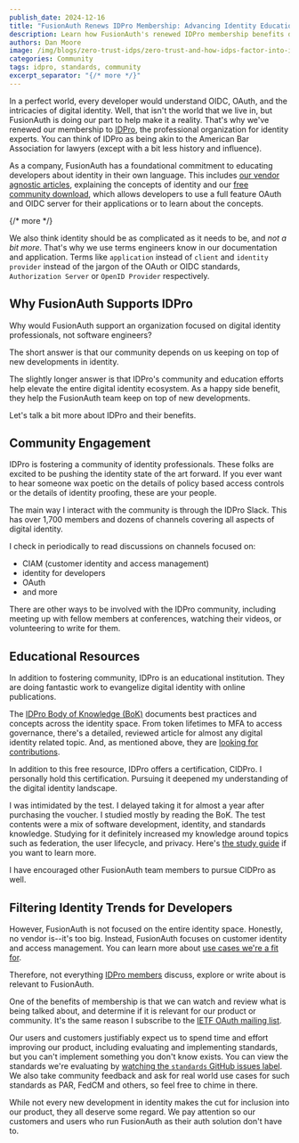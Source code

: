 ```yaml
---
publish_date: 2024-12-16 
title: "FusionAuth Renews IDPro Membership: Advancing Identity Education for Developers"
description: Learn how FusionAuth's renewed IDPro membership benefits developers. Get information about identity trends, community engagement, and educational resources that improve our CIAM solution.
authors: Dan Moore
image: /img/blogs/zero-trust-idps/zero-trust-and-how-idps-factor-into-it-header-image.png
categories: Community
tags: idpro, standards, community
excerpt_separator: "{/* more */}"
---
```


In a perfect world, every developer would understand OIDC, OAuth, and the intricacies of digital identity. Well, that isn't the world that we live in, but FusionAuth is doing our part to help make it a reality. That's why we've renewed our membership to [IDPro](https://idpro.org/), the professional organization for identity experts. You can think of IDPro as being akin to the American Bar Association for lawyers (except with a bit less history and influence). 

As a company, FusionAuth has a foundational commitment to educating developers about identity in their own language. This includes [our vendor agnostic articles](/articles/), explaining the concepts of identity and our [free community download](/download), which allows developers to use a full feature OAuth and OIDC server for their applications or to learn about the concepts.

{/* more */}

We also think identity should be as complicated as it needs to be, and *not a bit more*. That's why we use terms engineers know in our documentation and application. Terms like `application` instead of `client` and `identity provider` instead of the jargon of the OAuth or OIDC standards, `Authorization Server` or `OpenID Provider` respectively.

## Why FusionAuth Supports IDPro

Why would FusionAuth support an organization focused on digital identity professionals, not software engineers?

The short answer is that our community depends on us keeping on top of new developments in identity.

The slightly longer answer is that IDPro's community and education efforts help elevate the entire digital identity ecosystem. As a happy side benefit, they help the FusionAuth team keep on top of new developments.

Let's talk a bit more about IDPro and their benefits.

## Community Engagement

IDPro is fostering a community of identity professionals. These folks are excited to be pushing the identity state of the art forward. If you ever want to hear someone wax poetic on the details of policy based access controls or the details of identity proofing, these are your people.

The main way I interact with the community is through the IDPro Slack. This has over 1,700 members and dozens of channels covering all aspects of digital identity.

I check in periodically to read discussions on channels focused on:

* CIAM (customer identity and access management)
* identity for developers
* OAuth
* and more

There are other ways to be involved with the IDPro community, including meeting up with fellow members at conferences, watching their videos, or volunteering to write for them.

## Educational Resources

In addition to fostering community, IDPro is an educational institution. They are doing fantastic work to evangelize digital identity with online publications.

The [IDPro Body of Knowledge (BoK)](https://bok.idpro.org/) documents best practices and concepts across the identity space. From token lifetimes to MFA to access governance, there's a detailed, reviewed article for almost any digital identity related topic. And, as mentioned above, they are [looking for contributions](https://bok.idpro.org/submissions/).

In addition to this free resource, IDPro offers a certification, CIDPro. I personally hold this certification. Pursuing it deepened my understanding of the digital identity landscape.

I was intimidated by the test. I delayed taking it for almost a year after purchasing the voucher. I studied mostly by reading the BoK. The test contents were a mix of software development, identity, and standards knowledge. Studying for it definitely increased my knowledge around topics such as federation, the user lifecycle, and privacy. Here's [the study guide](https://idpro.org/cidpro-reference-resources/) if you want to learn more.

I have encouraged other FusionAuth team members to pursue CIDPro as well.

## Filtering Identity Trends for Developers

However, FusionAuth is not focused on the entire identity space. Honestly, no vendor is--it's too big. Instead, FusionAuth focuses on customer identity and access management. You can learn more about [use cases we're a fit for](/docs/get-started/use-cases/).

Therefore, not everything [IDPro members](https://idpro.org/members/) discuss, explore or write about is relevant to FusionAuth.

One of the benefits of membership is that we can watch and review what is being talked about, and determine if it is relevant for our product or community. It's the same reason I subscribe to the [IETF OAuth mailing list](https://www.ietf.org/mailman/listinfo/oauth).

Our users and customers justifiably expect us to spend time and effort improving our product, including evaluating and implementing standards, but you can't implement something you don't know exists. You can view the standards we're evaluating by [watching the `standards` GitHub issues label](https://github.com/FusionAuth/fusionauth-issues/issues?q=is%3Aissue+is%3Aopen+label%3Astandards+). We also take community feedback and ask for real world use cases for such standards as PAR, FedCM and others, so feel free to chime in there.

While not every new development in identity makes the cut for inclusion into our product, they all deserve some regard. We pay attention so our customers and users who run FusionAuth as their auth solution don't have to.

